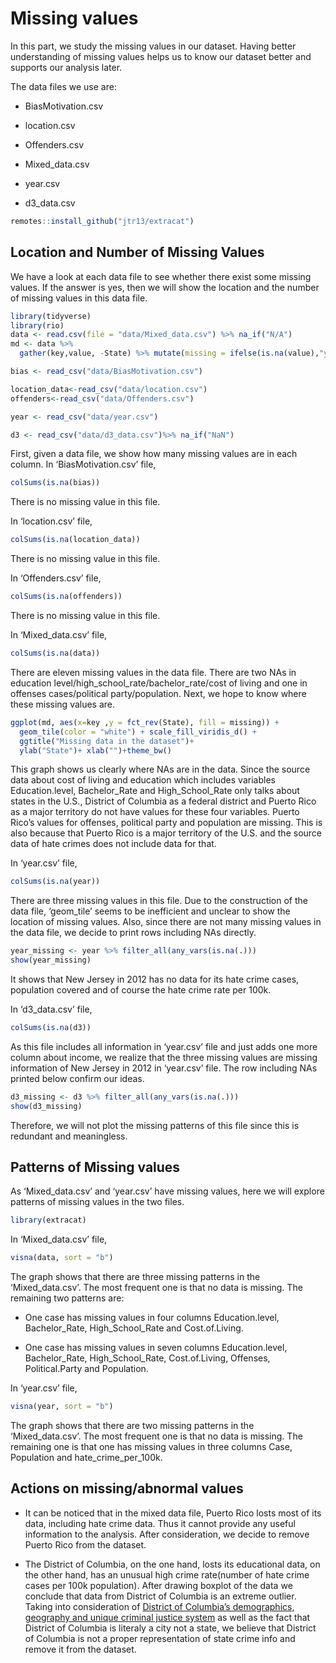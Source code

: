 # Missing values

In this part, we study the missing values in our dataset. Having better understanding of missing values helps us to know our dataset better and supports our analysis later.


The data files we use are:

* BiasMotivation.csv

* location.csv

* Offenders.csv

* Mixed_data.csv

* year.csv

* d3_data.csv
 


```r
remotes::install_github("jtr13/extracat")
```


## Location and Number of Missing Values

We have a look at each data file to see whether there exist some missing values. If the answer is yes, then we will show the location and the number of missing values in this data file.

```r
library(tidyverse)
library(rio)
data <- read.csv(file = "data/Mixed_data.csv") %>% na_if("N/A")
md <- data %>% 
  gather(key,value, -State) %>% mutate(missing = ifelse(is.na(value),"yes","no"))

bias <- read_csv("data/BiasMotivation.csv")

location_data<-read_csv("data/location.csv")
offenders<-read_csv("data/Offenders.csv")

year <- read_csv("data/year.csv")

d3 <- read_csv("data/d3_data.csv")%>% na_if("NaN")
```



First, given a data file, we show how many missing values are in each column. In 'BiasMotivation.csv' file,
```r
colSums(is.na(bias))
```

There is no missing value in this file.



In 'location.csv' file,
```r
colSums(is.na(location_data))
```


There is no missing value in this file.



In 'Offenders.csv' file,
```r
colSums(is.na(offenders))
```


There is no missing value in this file.



In 'Mixed_data.csv' file,
```r
colSums(is.na(data))
```


There are eleven missing values in the data file. There are two NAs in education level/high_school_rate/bachelor_rate/cost of living and one in offenses cases/political party/population. Next, we hope to know where these missing values are.


```r
ggplot(md, aes(x=key ,y = fct_rev(State), fill = missing)) +
  geom_tile(color = "white") + scale_fill_viridis_d() +
  ggtitle("Missing data in the dataset")+
  ylab("State")+ xlab("")+theme_bw()
```




This graph shows us clearly where NAs are in the data. Since the source data about cost of living and education which includes variables Education.level, Bachelor_Rate and High_School_Rate only talks about states in the U.S., District of Columbia as a federal district and Puerto Rico as a major territory do not have values for these four variables. Puerto Rico's values for offenses, political party and population are missing. This is also because that Puerto Rico is a major territory of the U.S. and the source data of hate crimes does not include data for that.




In 'year.csv' file,
```r
colSums(is.na(year))
```


There are three missing values in this file. Due to the construction of the data file, 'geom_tile' seems to be inefficient and unclear to show the location of missing values. Also, since there are not many missing values in the data file, we decide to print rows including NAs directly.

```r
year_missing <- year %>% filter_all(any_vars(is.na(.))) 
show(year_missing)
```

It shows that New Jersey in 2012 has no data for its hate crime cases, population covered and of course the hate crime rate per 100k.



In 'd3_data.csv' file,
```r
colSums(is.na(d3))
```


As this file includes all information in 'year.csv' file and just adds one more column about income, we realize that the three missing values are missing information of New Jersey in 2012 in 'year.csv' file. The row including NAs printed below confirm our ideas.


```r
d3_missing <- d3 %>% filter_all(any_vars(is.na(.))) 
show(d3_missing)
```

Therefore, we will not plot the missing patterns of this file since this is redundant and meaningless.


##  Patterns of Missing values

As 'Mixed_data.csv' and 'year.csv' have missing values, here we will explore patterns of missing values in the two files.
```r
library(extracat)
```





In 'Mixed_data.csv' file, 


```r
visna(data, sort = "b")
```




The graph shows that there are three missing patterns in the 'Mixed_data.csv'. The most frequent one is that no data is missing. The remaining two patterns are:

* One case has missing values in four columns Education.level, Bachelor_Rate, High_School_Rate and Cost.of.Living.

* One case has missing values in seven columns Education.level, Bachelor_Rate, High_School_Rate, Cost.of.Living, Offenses, Political.Party and Population.




In 'year.csv' file,

```r
visna(year, sort = "b")
```




The graph shows that there are two missing patterns in the 'Mixed_data.csv'. The most frequent one is that no data is missing. The remaining one is that one has missing values in three columns Case, Population and hate_crime_per_100k.


## Actions on missing/abnormal values

* It can be noticed that in the mixed data file, Puerto Rico losts most of its data, including hate crime data. Thus it cannot provide any useful information to the analysis. After consideration, we decide to remove Puerto Rico from the dataset. 

* The District of Columbia, on the one hand, losts its educational data, on the other hand, has an unusual high crime rate(number of hate crime cases per 100k population). After drawing boxplot of the data we conclude that data from District of Columbia is an extreme outlier. Taking into consideration of [District of Columbia's demographics, geography and unique criminal justice system](https://en.wikipedia.org/wiki/Crime_in_Washington,_D.C.) as well as the fact that District of Columbia is literaly a city not a state, we believe that District of Columbia is not a proper representation of state crime info and remove it from the dataset.